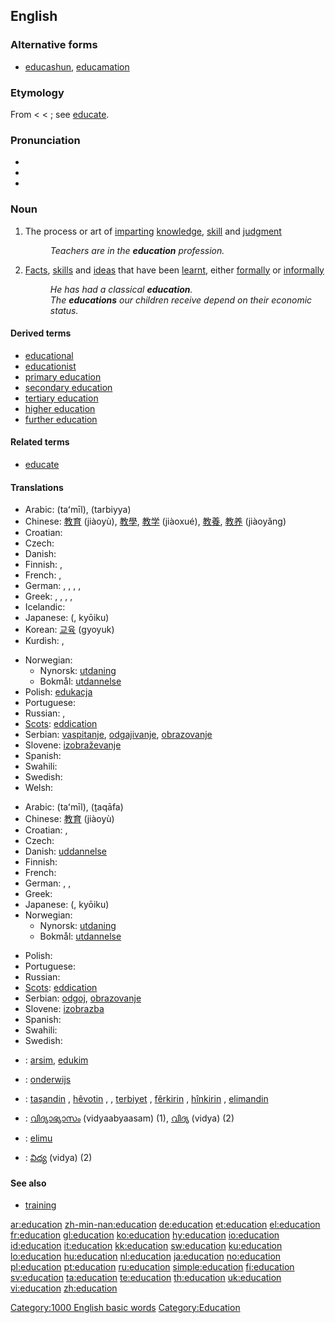 {{wikipedia}}
{{also|éducation}}
==English==

===Alternative forms===
* {{qualifier|generally jocular}} [[educashun]], [[educamation]]

===Etymology===
From {{etyl|la}} {{term|educatio|ēducātiō|a breeding, bringing up, rearing}} < {{term|lang=la|educare|ēducāre|to educate}} < {{term|educere|ēducēre}}; see [[educate#Etymology|educate]].

===Pronunciation===
* {{IPA|/ɛdjuːkeɪʃn/}}
* {{audio|en-us-education.ogg|Audio (US)}}
* {{rhymes|eɪʃǝn}}

===Noun===
{{en-noun}}

# {{uncountable}} The process or art of [[imparting]] [[knowledge]], [[skill]] and [[judgment]]
#: ''Teachers are in the '''education''' profession.''
# {{countable}} [[fact|Facts]], [[skill]]s and [[idea]]s that have been [[learnt]], either [[formally]] or [[informally]]
#: ''He has had a classical '''education'''.''
#: ''The '''educations''' our children receive depend on their economic status.''

====Derived terms====
* [[educational]]
* [[educationist]]
* [[primary education]]
* [[secondary education]]
* [[tertiary education]]
* [[higher education]]
* [[further education]]

====Related terms====
* [[educate]]

====Translations====
{{trans-top|process or art of imparting knowledge, skill and judgment}}
* Arabic: {{Arab|[[تعليم]]}} (taʻmīl), {{Arab|[[تربية]]}} (tarbiyya)
* Chinese: [[教育]] (jiàoyù), [[教學]], [[教学]] (jiàoxué), [[教養]], [[教养]] (jiàoyǎng)
* Croatian: {{t-|hr|obrazovanje|n|alt=obrazovánje}}
* Czech: {{t-|cs|vzdělávání|n}}
* Danish: {{t-|da|undervisning}}
* Finnish: {{t+|fi|kasvatus}}, {{t+|fi|koulutus}}
* French: {{t+|fr|éducation|f}}, {{t+|fr|enseignement}}
* German: {{t+|de|Ausbildung|f}}, {{t+|de|Erziehung|f}}, {{t+|de|Schulung|f}}, {{t+|de|Unterricht|m}}, {{t+|de|Pädagogik|f}}
* Greek: {{t+|el|εκπαίδευση|f|sc=Grek}},  {{t+|el|παιδεία|f|sc=Grek}},  {{t+|el|αγωγή|f|sc=Grek}},  {{t+|el|διαπαιδαγώγηση|f|sc=Grek}},  {{t+|el|μόρφωση|f|sc=Grek}}
* Icelandic: {{t-|is|menntun|f}}
* Japanese: {{Jpan|[[教育]]}} ({{Jpan|[[きょういく]]}}, kyōiku)
* Korean: [[교육]] (gyoyuk)
* Kurdish: {{t|ku|په‌روه‌رده‌|f|tr=[[perwerde]]|sc=ku-Arab}}, {{t|ku|زانیاری|tr=zanyari|sc=ku-Arab}}
{{trans-mid}}
* Norwegian: {{t+|no|utdanning}}
** Nynorsk: [[utdaning]]
** Bokmål: [[utdannelse]]
* Polish: [[edukacja]] {{f}}
* Portuguese: {{t+|pt|educação|f}}
* Russian: {{t+|ru|образование|n|tr=obrazovánie|sc=Cyrl}}, {{t+|ru|обучение|n|tr=obučénije|sc=Cyrl}}
* [[Scots]]: [[eddication]]
* Serbian: [[vaspitanje]], [[odgajivanje]], [[obrazovanje]]
* Slovene: [[izobraževanje]] {{n}}
* Spanish: {{t+|es|educación|f}}
* Swahili: {{t|sw|elimu|xs=Swahili}}
* Swedish: {{t+|sv|utbildning|c}}
* Welsh: {{t|cy|addysg|f|xs=Welsh}}
{{trans-bottom}}

{{trans-top|facts, skills and ideas that have been learned, either formally or informally}}
* Arabic: {{Arab|[[تعليم]]}} (taʻmīl), {{Arab|[[ثقافة]]}} (ṯaqāfa)
* Chinese: [[教育]] (jiàoyù)
* Croatian: {{t|hr|izobrazba|f|alt=ȉzobrazba}}, {{t|hr|naobrazba|f|alt=nȁobrazba}}
* Czech: {{t-|cs|vzdělání|n}}
* Danish: [[uddannelse]]
* Finnish: {{t+|fi|kasvatus}}
* French: {{t+|fr|éducation|f}}
* German: {{t+|de|Bildung|f}}, {{t+|de|Schulung|f}}, {{t+|de|Aufklärung|f}}
* Greek: {{t+|el|παιδεία|f|sc=Grek}}
* Japanese: {{Jpan|[[教育]]}} ({{Jpan|[[きょういく]]}}, kyōiku)
* Norwegian: {{t+|no|utdanning}}
** Nynorsk: [[utdaning]]
** Bokmål: [[utdannelse]]
{{trans-mid}}
* Polish: {{t+|pl|wykształcenie|n}}
* Portuguese: {{t+|pt|educação|f}}
* Russian: {{t+|ru|образование|n|tr=obrazovánie|sc=Cyrl}}
* [[Scots]]: [[eddication]]
* Serbian: [[odgoj]], [[obrazovanje]]
* Slovene: [[izobrazba]] {{f}}
* Spanish: {{t+|es|educación|f}}
* Swahili: {{t|sw|elimu|xs=Swahili}}
* Swedish: {{t+|sv|utbildning|c}}
{{trans-bottom}}

{{checktrans-top}}
* {{ttbc|Albanian}}: [[arsim]], [[edukim]]
* {{ttbc|Dutch}}: [[onderwijs]] {{n}}
* {{ttbc|Kurdish}}: [[taşandin]] {{f}}, [[hêvotin]] {{f}}, , [[terbiyet]] {{f}}, [[fêr|fêrkirin]] {{f}}, [[hîn|hînkirin]] {{f}}, [[elimandin]] {{f}}
{{trans-mid}}
* {{ttbc|Malayalam}}: [[വിദ്യാഭ്യാസം]] (vidyaabyaasam) (1),  [[വിദ്യ]] (vidya) (2)
* {{ttbc|Swahili}}: [[elimu]]
* {{ttbc|Telugu}}: [[విద్య]] (vidya) (2)
{{trans-bottom}}

====See also====
* [[training]]

[[Category:1000 English basic words]]
[[Category:Education]]

[[ar:education]]
[[zh-min-nan:education]]
[[de:education]]
[[et:education]]
[[el:education]]
[[fr:education]]
[[gl:education]]
[[ko:education]]
[[hy:education]]
[[io:education]]
[[id:education]]
[[it:education]]
[[kk:education]]
[[sw:education]]
[[ku:education]]
[[lo:education]]
[[hu:education]]
[[nl:education]]
[[ja:education]]
[[no:education]]
[[pl:education]]
[[pt:education]]
[[ru:education]]
[[simple:education]]
[[fi:education]]
[[sv:education]]
[[ta:education]]
[[te:education]]
[[th:education]]
[[uk:education]]
[[vi:education]]
[[zh:education]]
